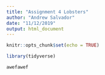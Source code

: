 ```yaml
---
title: "Assignment 4 Lobsters"
author: "Andrew Salvador"
date: "11/12/2019"
output: html_document
---
```


```r
knitr::opts_chunk$set(echo = TRUE)
```

```r
library(tidyverse)
```














```r
awefawef
```


